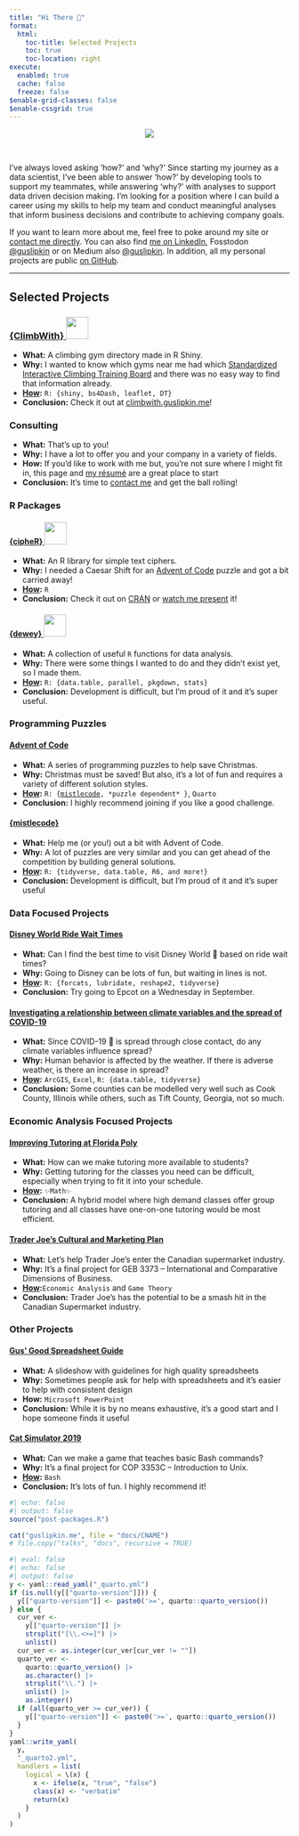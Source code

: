 ```yaml
---
title: "Hi There 👋"
format:
  html:
    toc-title: Selected Projects
    toc: true
    toc-location: right
execute: 
  enabled: true
  cache: false
  freeze: false
$enable-grid-classes: false
$enable-cssgrid: true
---
```


<style>
  code { white-space: normal; }
</style>

<center><img src="/assets/gus_headshot_new.jpg" style="max-width: 40%;"/></center>
<br>

I’ve always loved asking ‘how?’ and ‘why?’ Since starting my journey as a data scientist, I’ve been able to answer ‘how?’ by developing tools to support my teammates, while answering ‘why?’ with analyses to support data driven decision making. I’m looking for a position where I can build a career using my skills to help my team and conduct meaningful analyses that inform business decisions and contribute to achieving company goals.

If you want to learn more about me, feel free to poke around my site or [contact me directly](contact.html). You can also find [me on LinkedIn](https://www.linkedin.com/in/guslipkin/), Fosstodon <a href="https://fosstodon.org/@guslipkin">@guslipkin</a> or on Medium also <a href="https://guslipkin.medium.com">@guslipkin</a>. In addition, all my personal projects are public [on GitHub](https://github.com/guslipkin).

----

::: {.column-page}
## Selected Projects
:::
::: {.grid .column-page}
::: {.g-col-12 .g-col-sm-6 .d-grid}
::: {.g-col-12}
### [{ClimbWith} ![](https://raw.githubusercontent.com/guslipkin/ClimbWith/main/inst/app/www/favicon.ico){height=40}](https://climbwith.guslipkin.me/)
:::
::: {.g-col-12 .text-wrap}
- **What:** A climbing gym directory made in R Shiny.
- **Why:** I wanted to know which gyms near me had which [Standardized Interactive Climbing Training Board](https://gearjunkie.com/climbing/kilter-moon-grasshopper-more-interactive-climbing-training-boards-explained) and there was no easy way to find that information already.
- **[How](https://github.com/guslipkin/ClimbWith):** `R: {shiny, bs4Dash, leaflet, DT}`
- **Conclusion:** Check it out at [climbwith.guslipkin.me](https://climbwith.guslipkin.me)!
:::
:::
::: {.g-col-12 .g-col-sm-6 .d-grid}
::: {.g-col-12}
### Consulting
:::
::: {.g-col-12 .text-wrap}
- **What:** That's up to you!
- **Why:** I have a lot to offer you and your company in a variety of fields.
- **How:** If you'd like to work with me but, you're not sure where I might fit in, this page and [my résumé](resume.html) are a great place to start
- **Conclusion:** It's time to [contact me](contact.html) and get the ball rolling!
:::
:::
:::

::: {.column-page}
### R Packages
:::
::: {.grid .column-page}
::: {.g-col-12 .g-col-sm-6 .d-grid}
::: {.g-col-12}
#### [{cipheR} ![](https://raw.githubusercontent.com/guslipkin/cipheR/main/pkgdown/favicon/apple-touch-icon.png){height=40}](https://guslipkin.github.io/cipheR/)
:::
::: {.g-col-12 .d-flex .align-items-start}
- **What:** An R library for simple text ciphers.
- **Why:** I needed a Caesar Shift for an [Advent of Code](https://guslipkin.github.io/AdventOfCode/) puzzle and got a bit carried away!
- **[How](https://github.com/guslipkin/cipher):** `R`
- **Conclusion:** Check it out on [CRAN](https://cran.r-project.org/package=cipheR) or [watch me present](/presentations/2023-02-11-cipheR-page.html) it!
:::
:::
::: {.g-col-12 .g-col-sm-6 .d-grid}
::: {.g-col-12}
#### [{dewey} ![](https://raw.githubusercontent.com/guslipkin/dewey/main/pkgdown/favicon/apple-touch-icon.png){height=40}](https://guslipkin.github.io/dewey/)
:::
::: {.g-col-12}
- **What:** A collection of useful `R` functions for data analysis.
- **Why:** There were some things I wanted to do and they didn't exist yet, so I made them.
- **[How](https://github.com/guslipkin/dewey):** `R: {data.table, parallel, pkgdown, stats}`
- **Conclusion:** Development is difficult, but I'm proud of it and it's super useful.
:::
:::
:::

::: {.column-page}
### Programming Puzzles
:::
::: {.grid .column-page}
::: {.g-col-12 .g-col-sm-6 .d-grid}
::: {.g-col-12}
#### [Advent of Code](https://guslipkin.github.io/AdventOfCode/)
:::
::: {.g-col-12 .text-wrap}
- **What:** A series of programming puzzles to help save Christmas.
- **Why:** Christmas must be saved! But also, it's a lot of fun and requires a variety of different solution styles.
- **[How](https://github.com/guslipkin/AdventOfCode):** `R: {`[`mistlecode`](https://guslipkin.github.io/mistlecode/)`, *puzzle dependent* }`, `Quarto`
- **Conclusion:** I highly recommend joining if you like a good challenge.
:::
:::
::: {.g-col-12 .g-col-sm-6 .d-grid}
::: {.g-col-12}
#### [{mistlecode}](https://guslipkin.github.io/mistlecode/)
:::
::: {.g-col-12}
- **What:** Help me (or you!) out a bit with Advent of Code.
- **Why:** A lot of puzzles are very similar and you can get ahead of the competition by building general solutions.
- **[How](https://github.com/guslipkin/dewey):** `R: {tidyverse, data.table, R6, and more!}`
- **Conclusion:** Development is difficult, but I'm proud of it and it's super useful
:::
:::
:::


::: {.column-page}
### Data Focused Projects
:::
::: {.grid .column-page}
::: {.g-col-12 .g-col-sm-6 .d-grid}
::: {.g-col-12}
#### [Disney World Ride Wait Times](../presentations/disney_world_ride_wait_times.html)
:::
::: {.g-col-12 .d-flex .align-items-start}
- **What:** Can I find the best time to visit Disney World 🏰 based on ride wait times?
- **Why:** Going to Disney can be lots of fun, but waiting in lines is not.
- **[How](https://github.com/guslipkin/disney_ds):** `R: {forcats, lubridate, reshape2, tidyverse}`
- **Conclusion:** Try going to Epcot on a Wednesday in September.
:::
:::
::: {.g-col-12 .g-col-sm-6 .d-grid}
::: {.g-col-12}
#### [Investigating a relationship between climate variables and the spread of COVID-19](../presentations/covid_time_series_gis.html)
:::
::: {.g-col-12}
- **What:** Since COVID-19 🦠 is spread through close contact, do any climate variables influence spread?
- **Why:** Human behavior is affected by the weather. If there is adverse weather, is there an increase in spread?
- **[How](https://github.com/guslipkin/COVID-TimeSeries-GIS):** `ArcGIS`, `Excel`, `R: {data.table, tidyverse}`
- **Conclusion:** Some counties can be modelled very well such as Cook County, Illinois while others, such as Tift County, Georgia, not so much.
:::
:::
:::

::: {.column-page}
### Economic Analysis Focused Projects
:::
::: {.grid .column-page}
::: {.g-col-12 .g-col-sm-6 .d-grid}
::: {.g-col-12}
#### [Improving Tutoring at Florida Poly](../presentations/tutoring_at_poly.html)
:::
::: {.g-col-12 .text-wrap}
- **What:** How can we make tutoring more available to students?
- **Why:** Getting tutoring for the classes you need can be difficult, especially when trying to fit it into your schedule.
- **[How](https://github.com/guslipkin/Fall2021/tree/main/ECO%203930%20%7E%20Contemporary%20Economics/Final%20Paper):** `✨Math✨`
- **Conclusion:** A hybrid model where high demand classes offer group tutoring and all classes have one-on-one tutoring would be most efficient.
:::
:::
::: {.g-col-12 .g-col-sm-6 .d-grid}
::: {.g-col-12}
#### [Trader Joe's Cultural and Marketing Plan](../presentations/trader_joes_cultural_marketing_plan.html)
:::
::: {.g-col-12}
- **What:** Let's help Trader Joe's enter the Canadian supermarket industry.
- **Why:** It's a final project for GEB 3373 – International and Comparative Dimensions of Business.
- **[How](https://github.com/guslipkin/Spring2021/blob/main/GEB%203373%20%7E%20International%20Comparative%20Dimensions/GEB%203373%20Final%20Project):**`Economic Analysis` and `Game Theory`
- **Conclusion:** Trader Joe's has the potential to be a smash hit in the Canadian Supermarket industry.
:::
:::
:::

::: {.column-page}
### Other Projects
:::
::: {.grid .column-page}
::: {.g-col-12 .g-col-sm-6 .d-grid}
::: {.g-col-12}
#### [Gus' Good Spreadsheet Guide](../presentations/spreadsheet_guide.html)
:::
::: {.g-col-12 .text-wrap}
- **What:** A slideshow with guidelines for high quality spreadsheets</li>
- **Why:** Sometimes people ask for help with spreadsheets and it's easier to help with consistent design
- **How:** `Microsoft PowerPoint`
- **Conclusion:** While it is by no means exhaustive, it's a good start and I hope someone finds it useful
:::
:::
::: {.g-col-12 .g-col-sm-6 .d-grid}
::: {.g-col-12}
#### [Cat Simulator 2019](../presentations/cat_simulator_2019.html)
:::
::: {.g-col-12}
- **What:** Can we make a game that teaches basic Bash commands?
- **Why:** It's a final project for COP 3353C – Introduction to Unix.</li>
- **[How](https://github.com/guslipkin/Lark):** `Bash`
- **Conclusion:** It's lots of fun. I highly recommend it!
:::
:::
:::

```r
#| echo: false
#| output: false
source("post-packages.R")

cat("guslipkin.me", file = "docs/CNAME")
# file.copy("talks", "docs", recursive = TRUE)
```

```r
#| eval: false
#| echo: false
#| output: false
y <- yaml::read_yaml("_quarto.yml")
if (is.null(y[["quarto-version"]])) {
  y[["quarto-version"]] <- paste0('>=', quarto::quarto_version())
} else {
  cur_ver <-
    y[["quarto-version"]] |>
    strsplit("[\\.<>=]") |>
    unlist()
  cur_ver <- as.integer(cur_ver[cur_ver != ""])
  quarto_ver <- 
    quarto::quarto_version() |>
    as.character() |>
    strsplit("\\.") |>
    unlist() |>
    as.integer()
  if (all(quarto_ver >= cur_ver)) { 
    y[["quarto-version"]] <- paste0('>=', quarto::quarto_version())
  }
}
yaml::write_yaml(
  y, 
  "_quarto2.yml", 
  handlers = list(
    logical = \(x) {
      x <- ifelse(x, "true", "false")
      class(x) <- "verbatim"
      return(x)
    }
  )
)
```

